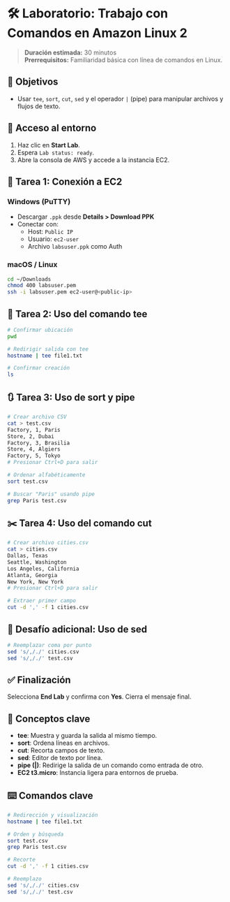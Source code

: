 # 🛠️ Laboratorio: Trabajo con Comandos en Amazon Linux 2

> **Duración estimada:** 30 minutos  
> **Prerrequisitos:** Familiaridad básica con línea de comandos en Linux.

## 🎯 Objetivos

- Usar `tee`, `sort`, `cut`, `sed` y el operador `|` (pipe) para manipular archivos y flujos de texto.

## 🔐 Acceso al entorno

1. Haz clic en **Start Lab**.
2. Espera `Lab status: ready`.
3. Abre la consola de AWS y accede a la instancia EC2.

## 🧩 Tarea 1: Conexión a EC2

### Windows (PuTTY)

- Descargar `.ppk` desde **Details > Download PPK**
- Conectar con:
  - Host: `Public IP`
  - Usuario: `ec2-user`
  - Archivo `labsuser.ppk` como Auth

### macOS / Linux

```bash
cd ~/Downloads
chmod 400 labsuser.pem
ssh -i labsuser.pem ec2-user@<public-ip>
```

## 📄 Tarea 2: Uso del comando tee

```bash
# Confirmar ubicación
pwd

# Redirigir salida con tee
hostname | tee file1.txt

# Confirmar creación
ls
```

## 🔃 Tarea 3: Uso de sort y pipe

```bash
# Crear archivo CSV
cat > test.csv
Factory, 1, Paris
Store, 2, Dubai
Factory, 3, Brasilia
Store, 4, Algiers
Factory, 5, Tokyo
# Presionar Ctrl+D para salir

# Ordenar alfabéticamente
sort test.csv

# Buscar "Paris" usando pipe
grep Paris test.csv
```

## ✂️ Tarea 4: Uso del comando cut

```bash
# Crear archivo cities.csv
cat > cities.csv
Dallas, Texas
Seattle, Washington
Los Angeles, California
Atlanta, Georgia
New York, New York
# Presionar Ctrl+D para salir

# Extraer primer campo
cut -d ',' -f 1 cities.csv
```

## 🧪 Desafío adicional: Uso de sed

```bash
# Reemplazar coma por punto
sed 's/,/./' cities.csv
sed 's/,/./' test.csv
```

## ✅ Finalización

Selecciona **End Lab** y confirma con **Yes**. Cierra el mensaje final.

## 📘 Conceptos clave

- **tee**: Muestra y guarda la salida al mismo tiempo.
- **sort**: Ordena líneas en archivos.
- **cut**: Recorta campos de texto.
- **sed**: Editor de texto por línea.
- **pipe (|)**: Redirige la salida de un comando como entrada de otro.
- **EC2 t3.micro**: Instancia ligera para entornos de prueba.

## ⌨️ Comandos clave

```bash
# Redirección y visualización
hostname | tee file1.txt

# Orden y búsqueda
sort test.csv
grep Paris test.csv

# Recorte
cut -d ',' -f 1 cities.csv

# Reemplazo
sed 's/,/./' cities.csv
sed 's/,/./' test.csv
```